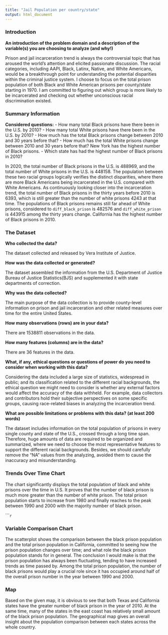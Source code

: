 ```yaml
---
title: "Jail Population per country/state"
output: html_document
---
```


### Introduction
**An introduction of the problem domain and a description of the variable(s) you are choosing to analyze (and why!)**

Prison and jail incarceration trend is always the controversial topic that has aroused the world's attention and elicited passionate discussion. The racial categories, including AAPI, Black, Latinx, Native, and White Americans, would be a breakthrough point for understanding the potential disparities within the criminal justice system. I choose to focus on the total prison population of both Black and White American prisons per county/state starting in 1970. I am committed to figuring out which group is more likely to be incarcerated and checking out whether unconscious racial discrimination existed.

### Summary Information

**Considered questions:**
- How many total Black  prisons have there been in the U.S. by 2010?
- How many total White prisons have there been in the U.S. by 2010?
- How much has the total Black prisons change between 2010 and 30 years before that?
- How much has the total White prisons change between 2010 and 30 years before that?
New York has the highest number of Black prisons.
- Which state has had the highest number of Black prisons in 2010?

In 2020, the total number of Black prisons in the U.S. is 488969, and the total number of White prisons in the U.S. is 448158. The population between these two racial groups logically verifies the distinct disparities, where there are more Black Americans being incarcerated in the U.S. compared with White Americans. As continuously looking closer into the incarceration trend, the total number of Black prisons in the thirty years before 2010 is 6393, which is still greater than the number of white prisons 4243 at that time. The populations of Black prisons remains still far ahead of White prisons, considered to `diff_black_prison` is 482576 and `diff_white_prison` is 443915 among the thirty years change. California has the highest number of Black prisons in 2010.

### The Dataset

**Who collected the data?**

The dataset collected and released by Vera Institute of Justice.

**How was the data collected or generated?**

The dataset assembled the information from the U.S. Department of Justice Bureau of Justice Statistics(BJS) and supplemented it with state departments of correction.

**Why was the data collected?**

The main purpose of the data collection is to provide county-level information on prison and jail incarceration and other related measures over time for the entire United States.

**How many observations (rows) are in your data?**  

There are 1538811 observations in the data.

**How many features (columns) are in the data?**  

There are 36 features in the data.

**What, if any, ethical questions or questions of power do you need to consider when working with this data?**

Considering the data included a large size of statistics, widespread in public; and its classification related to the different racial backgrounds, the ethical question we might need to consider is whether any external factors would affect the accuracy of the data withheld. For example, data collectors and contributors hold their subjective perspectives on some specific groups, causing race-related biases in analyzing the incarceration trend.

**What are possible limitations or problems with this data? (at least 200 words)**

The dataset includes information on the total population of prisons in every single county and state of the U.S., crossed through a long time span. Therefore, huge amounts of data are required to be organized and summarized, where we need to choose the most representative features to support the different racial backgrounds. Besides, we should carefully remove the "NA" values from the analyzing, avoided them to cause the inaccuracy and misunderstanding.


### Trends Over Time Chart

The chart significantly displays the total population of black and white prisons over the time in U.S. It proves that the number of black prison is much more greater than the number of white prison. The total prison population starts to increase from 1980 and finally reaches to the peak between 1990 and 2000 with the majority number of black prison.

``````r
```

### Variable Comparison Chart

The scatterplot shows the comparison between the black prison population and the total prison population in California, committed to seeing how the prison population changes over time; and what role the black prison population stands for in general. The conclusion I would make is that the prison population has always been fluctuating, tending to have increased trends as time passed by. Among the total prison population, the number of black prisons would play a crucial role since it has occupied around half of the overall prison number in the year between 1990 and 2000.  

### Map

Based on the given map, it is obvious to see that both Texas and California states have the greater number of black prison in the year of 2010. At the same time, many of the states in the east coast has relatively small amount of the black prison population. The geographical map gives an overall insight about the population comparison between each states across the whole country.  
